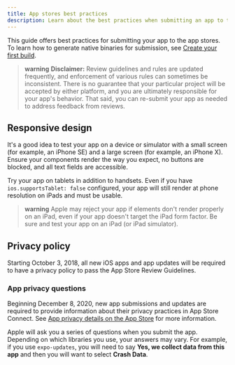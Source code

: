 ```yaml
---
title: App stores best practices
description: Learn about the best practices when submitting an app to the app stores.
---
```




This guide offers best practices for submitting your app to the app stores. To learn how to generate native binaries for submission, see [Create your first build](/build/setup/).

> **warning** **Disclaimer:** Review guidelines and rules are updated frequently, and enforcement of various rules can sometimes be inconsistent. There is no guarantee that your particular project will be accepted by either platform, and you are ultimately responsible for your app's behavior. That said, you can re-submit your app as needed to address feedback from reviews.

<BoxLink
  title="Versioning your app"
  description="Learn how to configure native runtime versions for your apps."
  href="/build-reference/app-versions/"
  Icon={BuildIcon}
/>
<BoxLink
  title="App Store presence"
  description="Manage your Apple App Store metadata from the command line."
  href="/eas/metadata/"
  Icon={EasMetadataIcon}
/>
<BoxLink
  title="Permissions"
  description="Refine native permissions and system dialog messages by using app config."
  href="/guides/permissions"
  Icon={CodeSquare01Icon}
/>
<BoxLink
  title="App icons"
  description="App stores have strict rules for home screen icons."
  href="/develop/user-interface/splash-screen-and-app-icon/"
  Icon={BookOpen02Icon}
/>
<BoxLink
  title="Splash screen"
  description="Create a seamless loading experience using the splash screen API."
  href="/develop/user-interface/splash-screen-and-app-icon/"
  Icon={BookOpen02Icon}
/>
<BoxLink
  title="App store assets"
  description="Learn how to create screenshots and previews for your app's store pages."
  href="/guides/store-assets/"
  Icon={BookOpen02Icon}
/>
<BoxLink
  title="Localizing your app"
  description="Prepare versions of your app for different languages and regions."
  href="/guides/localization/"
  Icon={BookOpen02Icon}
/>
<BoxLink
  title="Apple: Review guidelines"
  description="Official Apple guide on preparing your app for App Store review."
  href="https://developer.apple.com/distribute/app-review/"
  Icon={AppleAppStoreIcon}
/>

## Responsive design

It's a good idea to test your app on a device or simulator with a small screen (for example, an iPhone SE) and a large screen (for example, an iPhone X). Ensure your components render the way you expect, no buttons are blocked, and all text fields are accessible.

Try your app on tablets in addition to handsets. Even if you have `ios.supportsTablet: false` configured, your app will still render at phone resolution on iPads and must be usable.

> **warning** Apple may reject your app if elements don't render properly on an iPad, even if your app doesn't target the iPad form factor. Be sure and test your app on an iPad (or iPad simulator).

## Privacy policy

Starting October 3, 2018, all new iOS apps and app updates will be required to have a privacy policy to pass the App Store Review Guidelines.

### App privacy questions

Beginning December 8, 2020, new app submissions and updates are required to provide information about their privacy practices in App Store Connect. See [App privacy details on the App Store](https://developer.apple.com/app-store/app-privacy-details/) for more information.

Apple will ask you a series of questions when you submit the app. Depending on which libraries you use, your answers may vary. For example, if you use `expo-updates`, you will need to say **Yes, we collect data from this app** and then you will want to select **Crash Data**.
